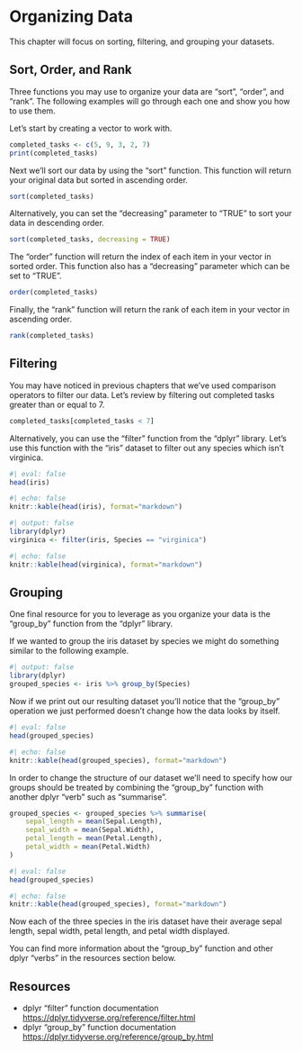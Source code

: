 # Organizing Data

This chapter will focus on sorting, filtering, and grouping your datasets.

## Sort, Order, and Rank

Three functions you may use to organize your data are "sort", "order", and "rank". The following examples will go through each one and show you how to use them.

Let's start by creating a vector to work with.

```r
completed_tasks <- c(5, 9, 3, 2, 7)
print(completed_tasks)
```

Next we'll sort our data by using the "sort" function. This function will return your original data but sorted in ascending order.

```r
sort(completed_tasks)
```

Alternatively, you can set the "decreasing" parameter to "TRUE" to sort your data in descending order.

```r
sort(completed_tasks, decreasing = TRUE)
```

The "order" function will return the index of each item in your vector in sorted order. This function also has a "decreasing" parameter which can be set to "TRUE".

```r
order(completed_tasks)
```

Finally, the "rank" function will return the rank of each item in your vector in ascending order.

```r
rank(completed_tasks)
```

## Filtering

You may have noticed in previous chapters that we've used comparison operators to filter our data. Let's review by filtering out completed tasks greater than or equal to 7.

```r
completed_tasks[completed_tasks < 7]
```

Alternatively, you can use the "filter" function from the "dplyr" library. Let's use this function with the "iris" dataset to filter out any species which isn't virginica.

```r
#| eval: false
head(iris)
```

```r
#| echo: false
knitr::kable(head(iris), format="markdown")
```

```r
#| output: false
library(dplyr)
virginica <- filter(iris, Species == "virginica")
```

```r
#| echo: false
knitr::kable(head(virginica), format="markdown")
```

## Grouping

One final resource for you to leverage as you organize your data is the "group_by" function from the "dplyr" library.

If we wanted to group the iris dataset by species we might do something similar to the following example.

```r
#| output: false
library(dplyr)
grouped_species <- iris %>% group_by(Species)
```

Now if we print out our resulting dataset you'll notice that the "group_by" operation we just performed doesn't change how the data looks by itself.

```r
#| eval: false
head(grouped_species)
```

```r
#| echo: false
knitr::kable(head(grouped_species), format="markdown")
```

In order to change the structure of our dataset we'll need to specify how our groups should be treated by combining the "group_by" function with another dplyr "verb" such as "summarise".

```r
grouped_species <- grouped_species %>% summarise(
    sepal_length = mean(Sepal.Length),
    sepal_width = mean(Sepal.Width),
    petal_length = mean(Petal.Length),
    petal_width = mean(Petal.Width)
)
```

```r
#| eval: false
head(grouped_species)
```

```r
#| echo: false
knitr::kable(head(grouped_species), format="markdown")
```

Now each of the three species in the iris dataset have their average sepal length, sepal width, petal length, and petal width displayed.

You can find more information about the "group_by" function and other dplyr "verbs" in the resources section below.

## Resources

- dplyr "filter" function documentation <https://dplyr.tidyverse.org/reference/filter.html>
- dplyr "group_by" function documentation <https://dplyr.tidyverse.org/reference/group_by.html>